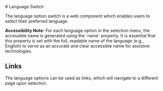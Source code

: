 
<Meta of={languageSwitchStories} />

<div className="docs-title">
  # Language Switch

<link-design of={JSON.stringify(languageSwitchStories)}></link-design>

</div>

<PackageTag meta={meta}/>

<p className="lead">
  The language option switch is a web component which enables users to select their preferred
  language.
</p>

<Canvas sourceState="shown" of={languageSwitchStories.Default} />

<Controls of={languageSwitchStories.Default} />

<PostBanner>
  <p>
    <b>Accessibility Note:</b> For each language option in the selection menu, the accessible name
    is generated using the `name` property. It is essential that this property is set with the full,
    readable name of the language (e.g., English) to serve as an accurate and clear accessible name
    for assistive technologies.
  </p>
</PostBanner>

<ComponentsPackageInstall component="<post-language-switch>" />

## Links

The language options can be used as links, which will navigate to a different page upon selection.

<Canvas sourceState="shown" of={languageSwitchStories.Links} />
